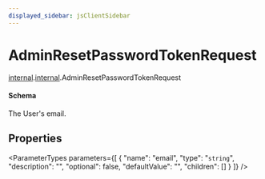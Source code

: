 ```yaml
---
displayed_sidebar: jsClientSidebar
---
```



# AdminResetPasswordTokenRequest

[internal](../../admin_discounts/modules/admin_discounts.internal.mdx).[internal](../modules/admin_discounts.internal.internal.mdx).AdminResetPasswordTokenRequest

#### Schema

The User's email.

## Properties

<ParameterTypes parameters={[
  {
    "name": "email",
    "type": "`string`",
    "description": "",
    "optional": false,
    "defaultValue": "",
    "children": []
  }
]} />
